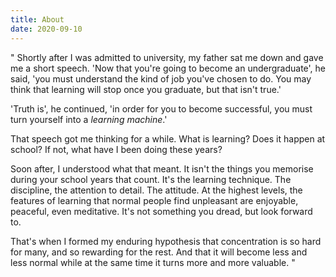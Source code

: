 ```yaml
---
title: About
date: 2020-09-10
---
```


"
Shortly after I was admitted to university, my father sat me down and gave me a short speech.
'Now that you're going to become an undergraduate', he said, 'you must understand the kind of job you've chosen to do.
You may think that learning will stop once you graduate, but that isn't true.'

'Truth is', he continued, 'in order for you to become successful, you must turn yourself into a _learning machine_.'

That speech got me thinking for a while. What is learning? Does it happen at school? If not, what have I been doing these years?

Soon after, I understood what that meant. It isn't the things you memorise during your school years that count. It's the learning technique. The discipline, the attention to detail. The attitude.
At the highest levels, the features of learning that normal people find unpleasant are enjoyable, peaceful, even meditative. It's not something you dread, but look forward to.

That's when I formed my enduring hypothesis that concentration is so hard for many, and so rewarding for the rest. And that it will become less and less normal while at the same time it turns more and more valuable.
"
